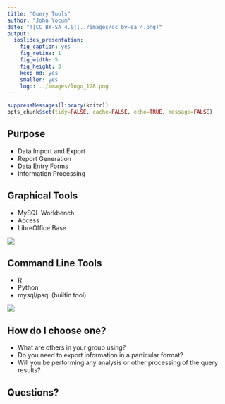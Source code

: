 ```yaml
---
title: "Query Tools"
author: "John Yocum"
date: "![CC BY-SA 4.0](../images/cc_by-sa_4.png)"
output:
  ioslides_presentation:
    fig_caption: yes
    fig_retina: 1
    fig_width: 5
    fig_height: 3
    keep_md: yes
    smaller: yes
    logo: ../images/logo_128.png
---
```


```r
suppressMessages(library(knitr))
opts_chunk$set(tidy=FALSE, cache=FALSE, echo=TRUE, message=FALSE)
```

## Purpose

- Data Import and Export
- Report Generation
- Data Entry Forms
- Information Processing

## Graphical Tools

- MySQL Workbench
- Access
- LibreOffice Base

![](images/Query_Tools_Report.png)

## Command Line Tools {.columns-2}

- R
- Python
- mysql/psql (builtin tool)

![](images/Query_Tools_sqlite.png)

## How do I choose one?

- What are others in your group using?
- Do you need to export information in a particular format?
- Will you be performing any analysis or other processing of the query results?

## Questions?

